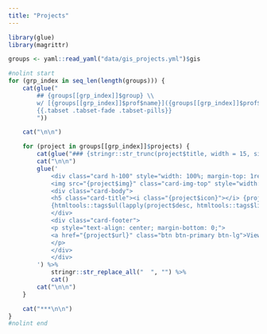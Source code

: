 ---
title: "Projects"
---

```{r setup, include = FALSE}
library(glue)
library(magrittr)

groups <- yaml::read_yaml("data/gis_projects.yml")$gis
```

```{r projects, echo = FALSE, warning = FALSE, message = FALSE, results = "asis"}
#nolint start
for (grp_index in seq_len(length(groups))) {
    cat(glue("
        ## {groups[[grp_index]]$group} \\
        w/ [{groups[[grp_index]]$prof$name}]({groups[[grp_index]]$prof$website}) \\
        {{.tabset .tabset-fade .tabset-pills}}
        "))

    cat("\n\n")

    for (project in groups[[grp_index]]$projects) {
        cat(glue("### {stringr::str_trunc(project$title, width = 15, side = 'right')}"))
        cat("\n\n")
        glue('
            <div class="card h-100" style="width: 100%; margin-top: 1rem;">
            <img src="{project$img}" class="card-img-top" style="width: 33%; padding: 0.5rem; margin: auto;">
            <div class="card-body">
            <h5 class="card-title"><i class="{project$icon}"></i> {project$title}</h5>
            {htmltools::tags$ul(lapply(project$desc, htmltools::tags$li, class = "list-group-item"), class = "list-group list-group-flush")}
            </div>
            <div class="card-footer">
            <p style="text-align: center; margin-bottom: 0;">
            <a href="{project$url}" class="btn btn-primary btn-lg">View</a>
            </p>
            </div>
            </div>
        ') %>%
            stringr::str_replace_all("  ", "") %>%
            cat()
        cat("\n\n")
    }

    cat("***\n\n")
}
#nolint end
```